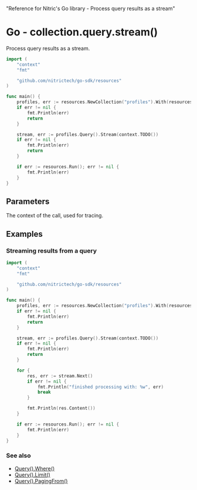   "Reference for Nitric's Go library - Process query results as a stream"

# Go - collection.query.stream()

Process query results as a stream.

```go
import (
	"context"
	"fmt"

	"github.com/nitrictech/go-sdk/resources"
)

func main() {
	profiles, err := resources.NewCollection("profiles").With(resources.CollectionReading)
	if err != nil {
		fmt.Println(err)
		return
	}

	stream, err := profiles.Query().Stream(context.TODO())
	if err != nil {
		fmt.Println(err)
		return
	}

	if err := resources.Run(); err != nil {
		fmt.Println(err)
	}
}
```

## Parameters

<Properties>
  <Property name="ctx" required type="context">
    The context of the call, used for tracing.
  </Property>
</Properties>

## Examples

### Streaming results from a query

```go
import (
	"context"
	"fmt"

	"github.com/nitrictech/go-sdk/resources"
)

func main() {
	profiles, err := resources.NewCollection("profiles").With(resources.CollectionReading)
	if err != nil {
		fmt.Println(err)
		return
	}

	stream, err := profiles.Query().Stream(context.TODO())
	if err != nil {
		fmt.Println(err)
		return
	}

	for {
		res, err := stream.Next()
		if err != nil {
			fmt.Println("finished processing with: %w", err)
			break
		}

		fmt.Println(res.Content())
	}

	if err := resources.Run(); err != nil {
		fmt.Println(err)
	}
}
```

### See also

- [Query().Where()](./collection-query-where)
- [Query().Limit()](./collection-query-limit)
- [Query().PagingFrom()](./collection-query-pagingfrom)
